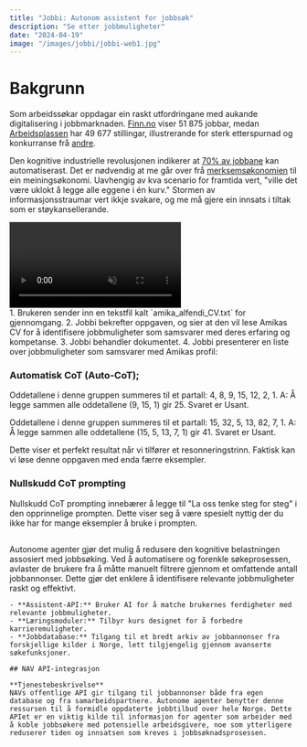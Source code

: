 ```yaml
---
title: "Jobbi: Autonom assistent for jobbsøk"
description: "Se etter jobbmuligheter"
date: "2024-04-19"
image: "/images/jobbi/jobbi-web1.jpg"
---
```


# Bakgrunn

Som arbeidssøkar oppdagar ein raskt utfordringane med aukande digitalisering i jobbmarknaden. [Finn.no](https://www.finn.no/job/fulltime/search.html) viser 51 875 jobbar, medan [Arbeidsplassen](https://arbeidsplassen.nav.no/stillinger) har 49 677 stillingar, illustrerande for sterk etterspurnad og konkurranse frå [andre](https://www.khrono.no/skriver-og-selger-masteroppgaver-til-studenter/850025).

Den kognitive industrielle revolusjonen indikerer at [70% av jobbane](https://www.mckinsey.com/capabilities/mckinsey-digital/our-insights/the-economic-potential-of-generative-ai-the-next-productivity-frontier) kan automatiserast. Det er nødvendig at me går over frå [merksemsøkonomien](https://www.imf.org/en/Publications/fandd/issues/2023/12/Scenario-Planning-for-an-AGI-future-Anton-korinek) til ein meiningsøkonomi. Uavhengig av kva scenario for framtida vert, "ville det være uklokt å legge alle eggene i én kurv." Stormen av informasjonsstraumar vert ikkje svakare, og me må gjere ein innsats i tiltak som er støykansellerande.

<div style={{ display: 'flex', flexDirection: 'row', justifyContent: 'space-between', alignItems: 'flex-start', marginBottom: '20px' }}>
  <div style={{ flex: '1 1 50%', paddingRight: '20px' }}>
    <video loop autoPlay playsInline muted style={{ maxWidth: '100%', borderRadius: '20px' }} id="jobbiVideo">
      <source src="/images/jobbi/jobbi_1.mp4" type="video/mp4" />
      Din nettleser støtter ikke videokodingen.
    </video>
    <script>
      document.getElementById('jobbiVideo').play();
    </script>
  </div>
  <div style={{ flex: '1 1 50%', paddingLeft: '20px' }}>
1. Brukeren sender inn en tekstfil kalt `amika_alfendi_CV.txt` for gjennomgang.
2. Jobbi bekrefter oppgaven, og sier at den vil lese Amikas CV for å identifisere jobbmuligheter som samsvarer med deres erfaring og kompetanse.
3. Jobbi behandler dokumentet.
4. Jobbi presenterer en liste over jobbmuligheter som samsvarer med Amikas profil:
</div>
</div>

### Automatisk CoT (Auto-CoT);
Oddetallene i denne gruppen summeres til et partall: 4, 8, 9, 15, 12, 2, 1.
A: Å legge sammen alle oddetallene (9, 15, 1) gir 25. Svaret er Usant.

Oddetallene i denne gruppen summeres til et partall: 15, 32, 5, 13, 82, 7, 1.
A: Å legge sammen alle oddetallene (15, 5, 13, 7, 1) gir 41. Svaret er Usant.

Dette viser et perfekt resultat når vi tilfører et resonneringstrinn. Faktisk kan vi løse denne oppgaven med enda færre eksempler.

### Nullskudd CoT prompting
Nullskudd CoT prompting innebærer å legge til "La oss tenke steg for steg" i den opprinnelige prompten. Dette viser seg å være spesielt nyttig der du ikke har for mange eksempler å bruke i prompten.


## 
Autonome agenter gjør det mulig å redusere den kognitive belastningen assosiert med jobbsøking. Ved å automatisere og forenkle søkeprosessen, avlaster de brukere fra å måtte manuelt filtrere gjennom et omfattende antall jobbannonser. Dette gjør det enklere å identifisere relevante jobbmuligheter raskt og effektivt.
    
    - **Assistent-API:** Bruker AI for å matche brukernes ferdigheter med relevante jobbmuligheter.
    - **Læringsmoduler:** Tilbyr kurs designet for å forbedre karrieremuligheter.
    - **Jobbdatabase:** Tilgang til et bredt arkiv av jobbannonser fra forskjellige kilder i Norge, lett tilgjengelig gjennom avanserte søkefunksjoner.
  
    ## NAV API-integrasjon
  
    **Tjenestebeskrivelse**
    NAVs offentlige API gir tilgang til jobbannonser både fra egen database og fra samarbeidspartnere. Autonome agenter benytter denne ressursen til å formidle oppdaterte jobbtilbud over hele Norge. Dette APIet er en viktig kilde til informasjon for agenter som arbeider med å koble jobbsøkere med potensielle arbeidsgivere, noe som ytterligere reduserer tiden og innsatsen som kreves i jobbsøknadsprosessen.
  